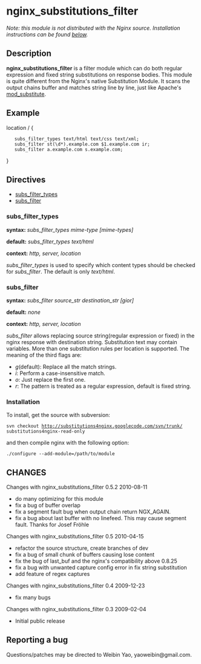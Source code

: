 ﻿= nginx_substitutions_filter =

''Note: this module is not distributed with the Nginx source. Installation instructions can be found [[#Installation|below]].''

== Description ==

'''nginx_substitutions_filter''' is a filter module which can do both regular expression and fixed string substitutions on response bodies. This module is quite different from the Nginx's native Substitution Module. It scans the output chains buffer and matches string line by line, just like Apache's [http://httpd.apache.org/docs/trunk/mod/mod_substitute.html mod_substitute].

== Example ==

<geshi lang="nginx">
location / {

    subs_filter_types text/html text/css text/xml;
    subs_filter st(\d*).example.com $1.example.com ir;
    subs_filter a.example.com s.example.com;

}
</geshi>

== Directives ==

* [[#subs_filter_types|subs_filter_types]]
* [[#subs_filter|subs_filter]]

=== subs_filter_types ===

'''syntax:''' ''subs_filter_types mime-type [mime-types] ''

'''default:''' ''subs_filter_types text/html''

'''context:''' ''http, server, location''

''subs_filter_types'' is used to specify which content types should be checked for ''subs_filter''. The default is only ''text/html''.

=== subs_filter ===

'''syntax:''' ''subs_filter source_str destination_str [gior] ''

'''default:''' ''none''

'''context:''' ''http, server, location''

''subs_filter'' allows replacing source string(regular expression or fixed) in the nginx response with destination string. Substitution text may contain variables. More than one substitution rules per location is supported. The meaning of the third flags are:
* ''g''(default): Replace all the match strings.
* ''i'': Perform a case-insensitive match.
* ''o'': Just replace the first one.
* ''r'': The pattern is treated as a regular expression, default is fixed string.

=== Installation ===

To install, get the source with subversion:

<code>
svn checkout http://substitutions4nginx.googlecode.com/svn/trunk/ substitutions4nginx-read-only
</code>

and then compile nginx with the following option:

<code>
./configure --add-module=/path/to/module
</code>

== CHANGES ==

Changes with nginx_substitutions_filter 0.5.2                                     2010-08-11

* do many optimizing for this module
* fix a bug of buffer overlap
* fix a segment fault bug when output chain return NGX_AGAIN.
* fix a bug about last buffer with no linefeed. This may cause segment fault. Thanks for Josef Fröhle 

Changes with nginx_substitutions_filter 0.5                                       2010-04-15

* refactor the source structure, create branches of dev
* fix a bug of small chunk of buffers causing lose content
* fix the bug of last_buf and the nginx's compatibility above 0.8.25
* fix a bug with unwanted capture config error in fix string substitution
* add feature of regex captures

Changes with nginx_substitutions_filter 0.4                                       2009-12-23

* fix many bugs

Changes with nginx_substitutions_filter 0.3                                       2009-02-04

* Initial public release

== Reporting a bug ==

Questions/patches may be directed to Weibin Yao, yaoweibin@gmail.com.

